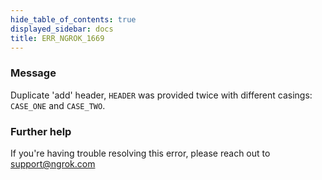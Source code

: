 ```yaml
---
hide_table_of_contents: true
displayed_sidebar: docs
title: ERR_NGROK_1669
---
```


### Message

Duplicate 'add' header, `HEADER` was provided twice with different casings: `CASE_ONE` and `CASE_TWO`.

### Further help

If you're having trouble resolving this error, please reach out to [support@ngrok.com](mailto:support@ngrok.com?subject=Help%20with%20ERR_NGROK_1669)
